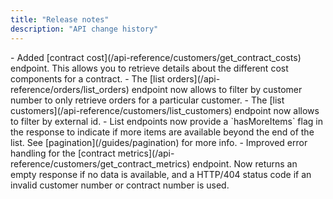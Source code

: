 ```yaml
---
title: "Release notes"
description: "API change history"
---
```


<Update label="2025-07-22">
  - Added [contract cost](/api-reference/customers/get_contract_costs) endpoint. This allows you to retrieve details about the different cost components for a contract.
</Update>

<Update label="2025-07-16">
  - The [list orders](/api-reference/orders/list_orders) endpoint now allows to filter by customer number to only retrieve orders for a particular customer.
  - The [list customers](/api-reference/customers/list_customers) endpoint now allows to filter by external id.
  - List endpoints now provide a `hasMoreItems` flag in the response to indicate if more items are available beyond the end of the list. See [pagination](/guides/pagination) for more info.
  - Improved error handling for the [contract metrics](/api-reference/customers/get_contract_metrics) endpoint. Now returns an empty response if no data is available, and a HTTP/404 status code if an invalid customer number or contract number is used.
</Update>